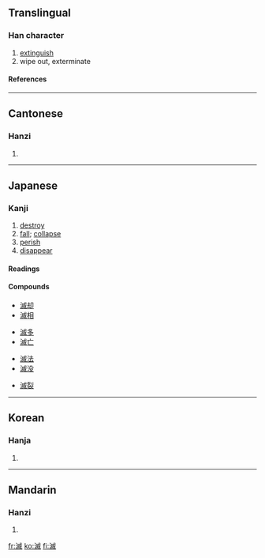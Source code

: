 {{see|灭}}

==Translingual==
===Han character===
{{Han char|rn=85|rad=水|as=10|sn=13|four=3315<sub>0</sub>|canj=水戈竹火 (EIHF)}}
# [[extinguish]]
# wipe out, exterminate
====References====
{{Han ref|kx=0642.010|dkj=18008|dj=1049.090|hdz=31696.090|uh=6EC5|ud=28357|bh=B7C0|bd=47040}}

----
==Cantonese==
===Hanzi===
{{yue-hanzi|jyut=|y=mit6}}
# {{defn|Cantonese}}

----
==Japanese==
===Kanji===
{{ja-kanji|grade=|rs=水10}}
# [[destroy]]
# [[fall]]; [[collapse]]
# [[perish]]
# [[disappear]]
====Readings====
{{ja-readings|on=[[めつ]] (metsu), [[べつ]] (betsu)|kun=[[ほろびる]] (horobiru), [[ほろぼす]] (horobosu)}}
====Compounds====
{{top4}}
*[[滅却]]
*[[滅相]]
{{mid4}}
*[[滅多]]
*[[滅亡]]
{{mid4}}
*[[滅法]]
*[[滅没]]
{{mid4}}
*[[滅裂]]
{{bottom}}
----

==Korean==
===Hanja===
{{ko-hanja|hangeul=멸|eumhun=|rv=myeol|mr=myŏl|y=myel}}
# {{defn|Korean}}

----
==Mandarin==
===Hanzi===
{{cmn-hanzi|sim=灭|pin=[[miè]] (mie4)|wg=mieh<sup>4</sup>}}
# {{defn|Mandarin}}

[[fr:滅]]
[[ko:滅]]
[[fi:滅]]